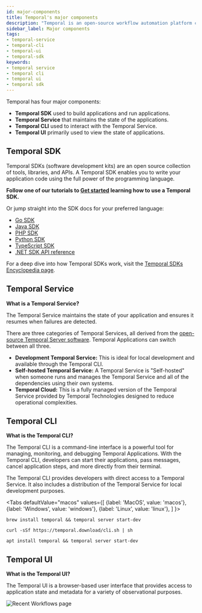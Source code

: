 ```yaml
---
id: major-components
title: Temporal's major components
description: "Temporal is an open-source workflow automation platform consisting of four components: SDKs for building applications, Service for state maintenance, CLI for management, and UI for application state viewing and metadata access."
sidebar_label: Major components
tags:
- temporal-service
- temporal-cli
- temporal-ui
- temporal-sdk
keywords:
- temporal service
- temporal cli
- temporal ui
- temporal sdk
---
```


Temporal has four major components:

- **Temporal SDK** used to build applications and run applications.
- **Temporal Service** that maintains the state of the applications.
- **Temporal CLI** used to interact with the Temporal Service.
- **Temporal UI** primarily used to view the state of applications.

## Temporal SDK

Temporal SDKs (software development kits) are an open source collection of tools, libraries, and APIs.
A Temporal SDK enables you to write your application code using the full power of the programming language.

**Follow one of our tutorials to [Get started](https://learn.temporal.io/getting_started/) learning how to use a Temporal SDK.**

Or jump straight into the SDK docs for your preferred language:

- [Go SDK](/dev-guide/go)
- [Java SDK](/dev-guide/java)
- [PHP SDK](/dev-guide/php)
- [Python SDK](/dev-guide/python)
- [TypeScript SDK](/dev-guide/typescript)
- [.NET SDK API reference](https://dotnet.temporal.io/)

For a deep dive into how Temporal SDKs work, visit the [Temporal SDKs Encyclopedia page](/encyclopedia/temporal-sdks).

## Temporal Service

**What is a Temporal Service?**

The Temporal Service maintains the state of your application and ensures it resumes when failures are detected.

There are three categories of Temporal Services, all derived from the [open-source Temporal Server software](https://github.com/temporalio/temporal).
Temporal Applications can switch between all three.

- **Development Temporal Service:** This is ideal for local development and available through the Temporal CLI.
- **Self-hosted Temporal Service:** A Temporal Service is "Self-hosted" when someone runs and manages the Temporal Service and all of the dependencies using their own systems.
- **Temporal Cloud:** This is a fully managed version of the Temporal Service provided by Temporal Technologies designed to reduce operational complexities.

## Temporal CLI

**What is the Temporal CLI?**

The Temporal CLI is a command-line interface is a powerful tool for managing, monitoring, and debugging Temporal Applications.
With the Temporal CLI, developers can start their applications, pass messages, cancel application steps, and more directly from their terminal.

The Temporal CLI provides developers with direct access to a Temporal Service.
It also includes a distribution of the Temporal Service for local development purposes.


<Tabs
defaultValue="macos"
values={[
{label: 'MacOS', value: 'macos'},
{label: 'Windows', value: 'windows'},
{label: 'Linux', value: 'linux'},
]
}>

<TabItem value="macos">

```shell
brew install temporal && temporal server start-dev
```

</TabItem>
<TabItem value="windows">

```shell
curl -sSf https://temporal.download/cli.sh | sh
```

</TabItem>
<TabItem value="linux">

```shell
apt install temporal && temporal server start-dev
```

</TabItem>
</Tabs>

## Temporal UI

**What is the Temporal UI?**

The Temporal UI is a browser-based user interface that provides access to application state and metadata for a variety of observational purposes.

![Recent Workflows page](/img/recent-workflows.avif)
